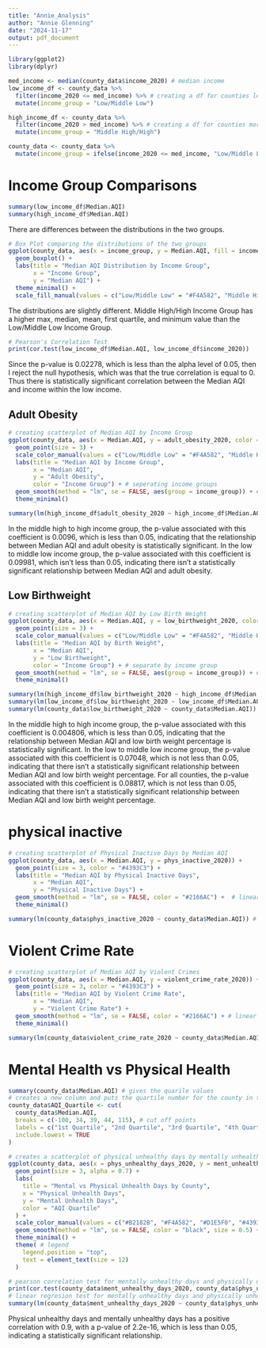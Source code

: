 ```yaml
---
title: "Annie_Analysis"
author: "Annie Glenning"
date: "2024-11-17"
output: pdf_document
---
```


```r
library(ggplot2)
library(dplyr)
```

```r
med_income <- median(county_data$income_2020) # median income
low_income_df <- county_data %>%
  filter(income_2020 <= med_income) %>% # creating a df for counties less than or equal to median income
  mutate(income_group = "Low/Middle Low") 

high_income_df <- county_data %>%
  filter(income_2020 > med_income) %>% # creating a df for counties more than the median income
  mutate(income_group = "Middle High/High")

county_data <- county_data %>%
  mutate(income_group = ifelse(income_2020 <= med_income, "Low/Middle Low", "Middle High/High")) # new column named income_group that states if lower or higher income level 
```

# Income Group Comparisons 

```r
summary(low_income_df$Median.AQI)
summary(high_income_df$Median.AQI)
```
There are differences between the distributions in the two groups.

```r
# Box Plot comparing the distributions of the two groups 
ggplot(county_data, aes(x = income_group, y = Median.AQI, fill = income_group)) +
  geom_boxplot() +
  labs(title = "Median AQI Distribution by Income Group",
       x = "Income Group",
       y = "Median AQI") +
  theme_minimal() +
  scale_fill_manual(values = c("Low/Middle Low" = "#F4A582", "Middle High/High" = "#92C5DE"))
```
The distributions are slightly different. Middle High/High Income Group has a higher max, median, mean, first quartile, and minimum value than the Low/Middle Low Income Group. 

```r
# Pearson's Correlation Test 
print(cor.test(low_income_df$Median.AQI, low_income_df$income_2020))
```
Since the p-value is 0.02278, which is less than the alpha level of 0.05, then I reject the null hypothesis, which was that the true correlation is equal to 0. Thus there is statistically significant correlation between the Median AQI and income within the low income.

## Adult Obesity
```r
# creating scatterplot of Median AQI by Income Group 
ggplot(county_data, aes(x = Median.AQI, y = adult_obesity_2020, color = income_group)) +
  geom_point(size = 3) +  
  scale_color_manual(values = c("Low/Middle Low" = "#F4A582", "Middle High/High" = "#92C5DE")) + # same colors as before
  labs(title = "Median AQI by Income Group",
       x = "Median AQI",
       y = "Adult Obesity",
       color = "Income Group") + # seperating income groups 
  geom_smooth(method = "lm", se = FALSE, aes(group = income_group)) + # linear regression lines
  theme_minimal()
```

```r
summary(lm(high_income_df$adult_obesity_2020 ~ high_income_df$Median.AQI)) # linear regression for high income county AQI and obesity 
```
In the middle high to high income group, the p-value associated with this coefficient is 0.0096, which is less than 0.05, indicating that the relationship between Median AQI and adult obesity is statistically significant.
In the low to middle low income group, the p-value associated with this coefficient is 0.09981, which isn't less than 0.05, indicating there isn't a statistically significant relationship between Median AQI and adult obesity.

## Low Birthweight

```r
# creating scatterplot of Median AQI by Low Birth Weight
ggplot(county_data, aes(x = Median.AQI, y = low_birthweight_2020, color = income_group)) +
  geom_point(size = 3) +  
  scale_color_manual(values = c("Low/Middle Low" = "#F4A582", "Middle High/High" = "#92C5DE")) + # same colors 
  labs(title = "Median AQI by Birth Weight",
       x = "Median AQI",
       y = "Low Birthweight",
       color = "Income Group") + # separate by income group 
  geom_smooth(method = "lm", se = FALSE, aes(group = income_group)) + # linear regression lines
  theme_minimal()
```
```r
summary(lm(high_income_df$low_birthweight_2020 ~ high_income_df$Median.AQI)) # linear regression for high income county median AQI and low birth weight  
summary(lm(low_income_df$low_birthweight_2020 ~ low_income_df$Median.AQI)) # linear regression for low income county median AQI and low birth weight  
summary(lm(county_data$low_birthweight_2020 ~ county_data$Median.AQI)) # linear regression for median AQI and low birth weight  
```
In the middle high to high income group, the p-value associated with this coefficient is 0.004806, which is less than 0.05, indicating that the relationship between Median AQI and low birth weight percentage is statistically significant.
In the low to middle low income group, the p-value associated with this coefficient is 0.07048, which is not less than 0.05, indicating that there isn't a statistically significant relationship between Median AQI and low birth weight percentage.
For all counties, the p-value associated with this coefficient is 0.08817, which is not less than 0.05, indicating that there isn't a statistically significant relationship between Median AQI and low birth weight percentage.

# physical inactive 

```r
# creating scatterplot of Physical Inactive Days by Median AQI
ggplot(county_data, aes(x = Median.AQI, y = phys_inactive_2020)) +
  geom_point(size = 3, color = "#4393C3") +  
  labs(title = "Median AQI by Physical Inactive Days",
       x = "Median AQI",
       y = "Physical Inactive Days") + 
  geom_smooth(method = "lm", se = FALSE, color = "#2166AC") +  # linear regression line
  theme_minimal()
```

```r
summary(lm(county_data$phys_inactive_2020 ~ county_data$Median.AQI)) # linear regression for median AQI and Physical inactive days
```

# Violent Crime Rate 

```r
# creating scatterplot of Median AQI by Violent Crimes 
ggplot(county_data, aes(x = Median.AQI, y = violent_crime_rate_2020)) +
  geom_point(size = 3, color = "#4393C3") +  
  labs(title = "Median AQI by Violent Crime Rate",
       x = "Median AQI",
       y = "Violent Crime Rate") +
  geom_smooth(method = "lm", se = FALSE, color = "#2166AC") + # linear regression line 
  theme_minimal()
```

```r
summary(lm(county_data$violent_crime_rate_2020 ~ county_data$Median.AQI)) # linear regression of violent crime rate and median AQI
```

# Mental Health vs Physical Health

```r
summary(county_data$Median.AQI) # gives the quarile values 
# creates a new column and puts the quartile number for the county in the column 
county_data$AQI_Quartile <- cut(
  county_data$Median.AQI,
  breaks = c(-100, 34, 39, 44, 115), # cut off points 
  labels = c("1st Quartile", "2nd Quartile", "3rd Quartile", "4th Quartile"),
  include.lowest = TRUE
)
```


```r
# creates a scatterplot of physical unhealthy days by mentally unhealthy days but groups the points into 4 different quartiles by median AQI 
ggplot(county_data, aes(x = phys_unhealthy_days_2020, y = ment_unhealthy_days_2020, color = AQI_Quartile)) +
  geom_point(size = 3, alpha = 0.7) +
  labs(
    title = "Mental vs Physical Unhealth Days by County",
    x = "Physical Unhealth Days",
    y = "Mental Unhealth Days",
    color = "AQI Quartile"
  ) +
  scale_color_manual(values = c("#B2182B", "#F4A582", "#D1E5F0", "#4393C3")) +  # similar colors 
  geom_smooth(method = "lm", se = FALSE, color = "black", size = 0.5) +  
  theme_minimal() +
  theme( # legend 
    legend.position = "top",
    text = element_text(size = 12)
  )
```

```r
# pearson correlation test for mentally unhealthy days and physically unhealthy days
print(cor.test(county_data$ment_unhealthy_days_2020, county_data$phys_unhealthy_days_2020))
# linear regresion test for mentally unhealthy days and physically unhealthy days
summary(lm(county_data$ment_unhealthy_days_2020 ~ county_data$phys_unhealthy_days_2020))
```
Physical unhealthy days and mentally unhealthy days has a positive correlation with 0.9, with a p-value of 2.2e-16, which is less than 0.05, indicating a statistically significant relationship. 
